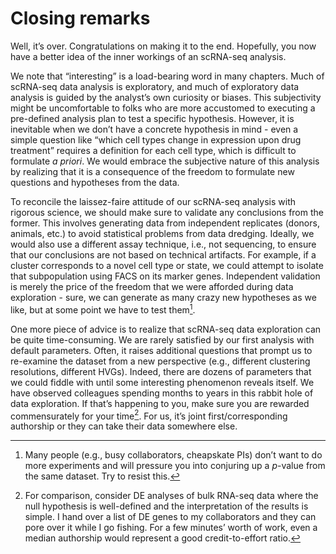 # Closing remarks {-}

Well, it's over.
Congratulations on making it to the end.
Hopefully, you now have a better idea of the inner workings of an scRNA-seq analysis.

We note that "interesting" is a load-bearing word in many chapters.
Much of scRNA-seq data analysis is exploratory, and much of exploratory data analysis is guided by the analyst's own curiosity or biases.
This subjectivity might be uncomfortable to folks who are more accustomed to executing a pre-defined analysis plan to test a specific hypothesis.
However, it is inevitable when we don't have a concrete hypothesis in mind -
even a simple question like "which cell types change in expression upon drug treatment" requires a definition for each cell type, which is difficult to formulate _a priori_.
We would embrace the subjective nature of this analysis by realizing that it is a consequence of the freedom to formulate new questions and hypotheses from the data.

To reconcile the laissez-faire attitude of our scRNA-seq analysis with rigorous science, we should make sure to validate any conclusions from the former.
This involves generating data from independent replicates (donors, animals, etc.) to avoid statistical problems from data dredging.
Ideally, we would also use a different assay technique, i.e., not sequencing, to ensure that our conclusions are not based on technical artifacts.
For example, if a cluster corresponds to a novel cell type or state, we could attempt to isolate that subpopulation using FACS on its marker genes. 
Independent validation is merely the price of the freedom that we were afforded during data exploration -
sure, we can generate as many crazy new hypotheses as we like, but at some point we have to test them^[
Many people (e.g., busy collaborators, cheapskate PIs) don't want to do more experiments and will pressure you into conjuring up a $p$-value from the same dataset.
Try to resist this.].

One more piece of advice is to realize that scRNA-seq data exploration can be quite time-consuming.
We are rarely satisfied by our first analysis with default parameters.
Often, it raises additional questions that prompt us to re-examine the dataset from a new perspective (e.g., different clustering resolutions, different HVGs).
Indeed, there are dozens of parameters that we could fiddle with until some interesting phenomenon reveals itself.
We have observed colleagues spending months to years in this rabbit hole of data exploration. 
If that's happening to you, make sure you are rewarded commensurately for your time^[
For comparison, consider DE analyses of bulk RNA-seq data where the null hypothesis is well-defined and the interpretation of the results is simple.
I hand over a list of DE genes to my collaborators and they can pore over it while I go fishing.
For a few minutes' worth of work, even a median authorship would represent a good credit-to-effort ratio.].
For us, it's joint first/corresponding authorship or they can take their data somewhere else.
